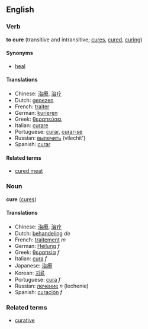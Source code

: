 ==English==
===Verb===
'''to cure''' (transitive and intransitive; [[cures]], [[cured]], [[curing]])

====Synonyms====
*[[heal]]

====Translations====
*Chinese: [[治療]], [[治疗]]
*Dutch: [[genezen]]
*French: [[traiter]]
*German: [[kurieren]]
*Greek: [[θεραπεύσει]]
*Italian: [[curare]]
*Portuguese: [[curar]], [[curar-se]]
*Russian: [[вылечить]] (vilechit')
*Spanish: [[curar]]

====Related terms====
*[[cured meat]]

===Noun===
'''cure''' ([[cures]])

====Translations====
*Chinese: [[治療]], [[治疗]]
*Dutch: [[behandeling]] ''de''
*French: [[traitement]] ''m''
*German: [[Heilung]] ''f''
*Greek: [[θεραπεία]] ''f''
*Italian: [[cura]] ''f''
*Japanese: [[治療]]
*Korean: [[치료]]
*Portuguese: [[cura]] ''f''
*Russian: [[лечение]] ''n'' (lechenie)
*Spanish: [[curación]] ''f''

===Related terms===
*[[curative]]